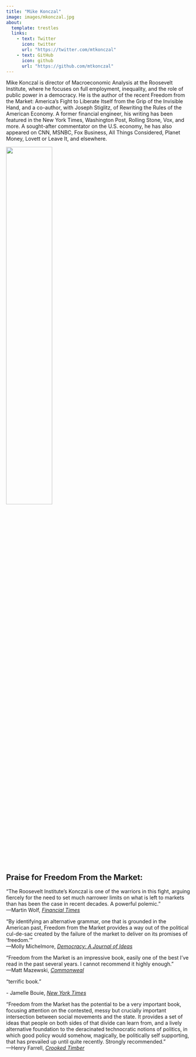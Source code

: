 ```yaml
---
title: "Mike Konczal"
image: images/mkonczal.jpg
about:
  template: trestles
  links:
    - text: Twitter
      icon: twitter
      url: "https://twitter.com/mtkonczal"
    - text: GitHub
      icon: github
      url: "https://github.com/mtkonczal"
---
```


Mike Konczal is director of Macroeconomic Analysis at the Roosevelt Institute, where he focuses on full employment, inequality, and the role of public power in a democracy. He is the author of the recent Freedom from the Market: America's Fight to Liberate Itself from the Grip of the Invisible Hand, and a co-author, with Joseph Stiglitz, of Rewriting the Rules of the American Economy. A former financial engineer, his writing has been featured in the New York Times, Washington Post, Rolling Stone, Vox, and more. A sought-after commentator on the U.S. economy, he has also appeared on CNN, MSNBC, Fox Business, All Things Considered, Planet Money, Lovett or Leave It, and elsewhere.

![](images/image-803426826.png){fig-align="center" width="50%"}

## **Praise for Freedom From the Market:**

"The Roosevelt Institute's Konczal is one of the warriors in this fight, arguing fiercely for the need to set much narrower limits on what is left to markets than has been the case in recent decades. A powerful polemic."\
---Martin Wolf, [*Financial Times*](https://www.ft.com/content/239f31cb-57a3-43d3-ab3d-d18d068f4994)

"By identifying an alternative grammar, one that is grounded in the American past, Freedom from the Market provides a way out of the political cul-de-sac created by the failure of the market to deliver on its promises of 'freedom.'"\
---Molly Michelmore, [*Democracy: A Journal of Ideas*](https://democracyjournal.org/magazine/61/freedoms-just-another-word/)

"Freedom from the Market is an impressive book, easily one of the best I've read in the past several years. I cannot recommend it highly enough."\
---Matt Mazewski, [*Commonweal*](https://www.commonwealmagazine.org/polanyi-ish)

"terrific book."

\- Jamelle Bouie, [*New York Times*](https://twitter.com/jbouie/status/1450470921001750528)

"Freedom from the Market has the potential to be a very important book, focusing attention on the contested, messy but crucially important intersection between social movements and the state. It provides a set of ideas that people on both sides of that divide can learn from, and a lively alternative foundation to the deracinated technocratic notions of politics, in which good policy would somehow, magically, be politically self supporting, that has prevailed up until quite recently. Strongly recommended."\
---Henry Farrell, [*Crooked Timber*](https://crookedtimber.org/2021/01/26/freedom-from-the-market/)
